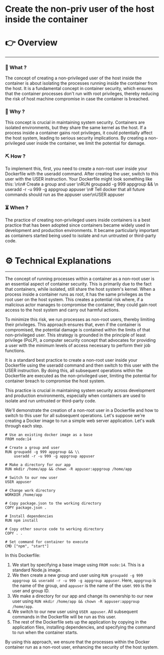 # Create the non-priv user of the host inside the container


# 👉 Overview

---

### 👀 What ?

The concept of creating a non-privileged user of the host inside the container is about isolating the processes running inside the container from the host. It is a fundamental concept in container security, which ensures that the container processes don't run with root privileges, thereby reducing the risk of host machine compromise in case the container is breached.


### 🧐 Why ?

This concept is crucial in maintaining system security. Containers are isolated environments, but they share the same kernel as the host. If a process inside a container gains root privileges, it could potentially affect the host system, leading to serious security implications. By creating a non-privileged user inside the container, we limit the potential for damage.


### ⛏️ How ?

To implement this, first, you need to create a non-root user inside your Dockerfile with the useradd command. After creating the user, switch to this user with the USER instruction. Your Dockerfile might look something like this: \n\n# Create a group and user \nRUN groupadd -g 999 appgroup && \n    useradd -r -u 999 -g appgroup appuser \n# Tell docker that all future commands should run as the appuser user\nUSER appuser


### ⏳ When ?

The practice of creating non-privileged users inside containers is a best practice that has been adopted since containers became widely used in development and production environments. It became particularly important as containers started being used to isolate and run untrusted or third-party code.


# ⚙️ Technical Explanations

---

The concept of running processes within a container as a non-root user is an essential aspect of container security. This is primarily due to the fact that containers, while isolated, still share the host system's kernel. When a process inside a container runs as root, it has the same privileges as the root user on the host system. This creates a potential risk where, if a malicious actor manages to compromise the container, they could gain root access to the host system and carry out harmful actions.

To minimize this risk, we run processes as non-root users, thereby limiting their privileges. This approach ensures that, even if the container is compromised, the potential damage is contained within the limits of that non-privileged user. This strategy is grounded in the principle of least privilege (PoLP), a computer security concept that advocates for providing a user with the minimum levels of access necessary to perform their job functions.

It is a standard best practice to create a non-root user inside your Dockerfile using the useradd command and then switch to this user with the USER instruction. By doing this, all subsequent operations within the Dockerfile are executed as the non-privileged user, limiting the potential for container breach to compromise the host system.

This practice is crucial in maintaining system security across development and production environments, especially when containers are used to isolate and run untrusted or third-party code.

We'll demonstrate the creation of a non-root user in a Dockerfile and how to switch to this user for all subsequent operations. Let's suppose we're creating a Docker image to run a simple web server application. Let's walk through each step.

```
# Use an existing docker image as a base
FROM node:14

# Create a group and user
RUN groupadd -g 999 appgroup && \\
    useradd -r -u 999 -g appgroup appuser

# Make a directory for our app
RUN mkdir /home/app && chown -R appuser:appgroup /home/app

# Switch to our new user
USER appuser

# Change work directory
WORKDIR /home/app

# Copy package.json to the working directory
COPY package.json .

# Install dependencies
RUN npm install

# Copy other source code to working directory
COPY . .

# Set command for container to execute
CMD ["npm", "start"]

```

In this Dockerfile:

1. We start by specifying a base image using `FROM node:14`. This is a standard Node.js image.
2. We then create a new group and user using `RUN groupadd -g 999 appgroup && useradd -r -u 999 -g appgroup appuser`. Here, `appgroup` is the name of the group, and `appuser` is the name of the user. `999` is the user and group ID.
3. We make a directory for our app and change its ownership to our new user using `RUN mkdir /home/app && chown -R appuser:appgroup /home/app`.
4. We switch to our new user using `USER appuser`. All subsequent commands in the Dockerfile will be run as this user.
5. The rest of the Dockerfile sets up the application by copying in the application files, installing dependencies, and specifying the command to run when the container starts.

By using this approach, we ensure that the processes within the Docker container run as a non-root user, enhancing the security of the host system.

